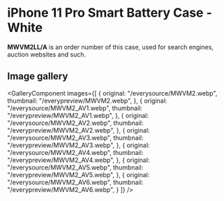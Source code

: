 
# iPhone 11 Pro Smart Battery Case - White

<Callout type='info' emoji='👉🏻'>**MWVM2LL/A** is an order number of this case, used for search engines, auction websites and such.</Callout>

## Image gallery

<GalleryComponent
    images={[
      {
        original: "/everysource/MWVM2.webp",
        thumbnail: "/everypreview/MWVM2.webp",
      },
      {
        original: "/everysource/MWVM2_AV1.webp",
        thumbnail: "/everypreview/MWVM2_AV1.webp",
      },
      {
        original: "/everysource/MWVM2_AV2.webp",
        thumbnail: "/everypreview/MWVM2_AV2.webp",
      },
      {
        original: "/everysource/MWVM2_AV3.webp",
        thumbnail: "/everypreview/MWVM2_AV3.webp",
      },
      {
        original: "/everysource/MWVM2_AV4.webp",
        thumbnail: "/everypreview/MWVM2_AV4.webp",
      },
      {
        original: "/everysource/MWVM2_AV5.webp",
        thumbnail: "/everypreview/MWVM2_AV5.webp",
      },
      {
        original: "/everysource/MWVM2_AV6.webp",
        thumbnail: "/everypreview/MWVM2_AV6.webp",
      }
    ]}
  />
